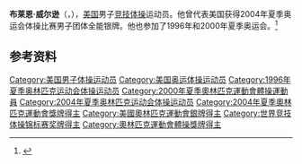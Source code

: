 {{NoteTA|G1=Sports}}
{{Otheruses|other=名为布莱恩·威尔逊的其他人物|布莱恩·威尔逊}}

'''布莱恩·威尔逊'''（{{lang-en|Blaine Wilson}}，{{bd|1974年|8月3日||}}），[[美国|美国]]男子[[竞技体操|竞技体操]]运动员。他曾代表美国获得2004年夏季奥运会体操比赛男子团体全能银牌。他也参加了1996年和2000年夏季奥运会。<ref>{{Cite web|title=Blaine WILSON|url=https://www.olympic.org/blaine-wilson|accessdate=2021-03-28|work=International Olympic Committee|archive-date=2016-10-06|archive-url=https://web.archive.org/web/20161006111939/https://www.olympic.org/blaine-wilson|dead-url=no}}</ref>

== 参考资料 ==
{{reflist}}

{{Authority control}}
{{DEFAULTSORT:Wilson, Blaine}}
[[Category:美国男子体操运动员|Category:美国男子体操运动员]]
[[Category:美国奥运体操运动员|Category:美国奥运体操运动员]]
[[Category:1996年夏季奥林匹克运动会体操运动员|Category:1996年夏季奥林匹克运动会体操运动员]]
[[Category:2000年夏季奧林匹克運動會體操運動員|Category:2000年夏季奧林匹克運動會體操運動員]]
[[Category:2004年夏季奥林匹克运动会体操运动员|Category:2004年夏季奥林匹克运动会体操运动员]]
[[Category:2004年夏季奧林匹克運動會獎牌得主|Category:2004年夏季奧林匹克運動會獎牌得主]]
[[Category:美國奧林匹克運動會銀牌得主|Category:美國奧林匹克運動會銀牌得主]]
[[Category:世界竞技体操锦标赛奖牌得主|Category:世界竞技体操锦标赛奖牌得主]]
[[Category:奧林匹克運動會體操獎牌得主|Category:奧林匹克運動會體操獎牌得主]]